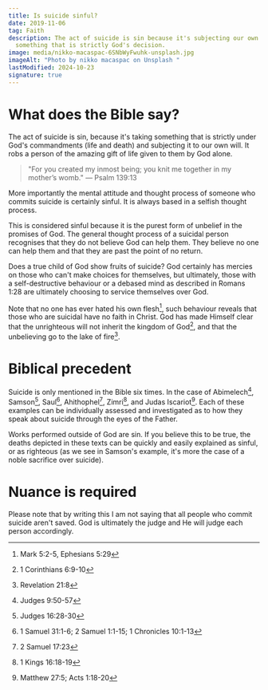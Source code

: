 ```yaml
---
title: Is suicide sinful?
date: 2019-11-06
tag: Faith
description: The act of suicide is sin because it's subjecting our own will onto
  something that is strictly God's decision.
image: media/nikko-macaspac-6SNbWyFwuhk-unsplash.jpg
imageAlt: "Photo by nikko macaspac on Unsplash "
lastModified: 2024-10-23
signature: true
---
```


# What does the Bible say?

The act of suicide is sin, because it's taking something that is strictly under God's commandments (life and death) and subjecting it to our own will. It robs a person of the amazing gift of life given to them by God alone.

> "For you created my inmost being; you knit me together in my mother’s womb." — Psalm 139:13

More importantly the mental attitude and thought process of someone who commits suicide is certainly sinful. It is always based in a selfish thought process.

This is considered sinful because it is the purest form of unbelief in the promises of God. The general thought process of a suicidal person recognises that they do not believe God can help them. They believe no one can help them and that they are past the point of no return.

Does a true child of God show fruits of suicide? God certainly has mercies on those who can't make choices for themselves, but ultimately, those with a self-destructive behaviour or a debased mind as described in Romans 1:28 are ultimately choosing to service themselves over God.

Note that no one has ever hated his own flesh[^1], such behaviour reveals that those who are suicidal have no faith in Christ. God has made Himself clear that the unrighteous will not inherit the kingdom of God[^2], and that the unbelieving go to the lake of fire[^3].

# Biblical precedent

Suicide is only mentioned in the Bible six times. In the case of Abimelech[^4], Samson[^5], Saul[^6], Ahithophel[^7], Zimri[^8], and Judas Iscariot[^9]. Each of these examples can be individually assessed and investigated as to how they speak about suicide through the eyes of the Father.

Works performed outside of God are sin. If you believe this to be true, the deaths depicted in these texts can be quickly and easily explained as sinful, or as righteous (as we see in Samson's example, it's more the case of a noble sacrifice over suicide).

# Nuance is required

Please note that by writing this I am not saying that all people who commit suicide aren't saved. God is ultimately the judge and He will judge each person accordingly.

[^1]: Mark 5:2-5, Ephesians 5:29
[^2]: 1 Corinthians 6:9-10
[^3]: Revelation 21:8
[^4]: Judges 9:50-57
[^5]: Judges 16:28-30
[^6]: 1 Samuel 31:1-6; 2 Samuel 1:1-15; 1 Chronicles 10:1-13
[^7]: 2 Samuel 17:23
[^8]: 1 Kings 16:18-19
[^9]: Matthew 27:5; Acts 1:18-20
